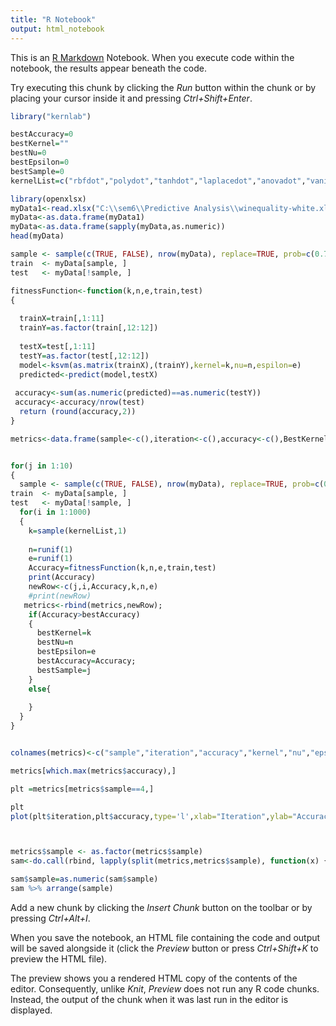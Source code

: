 ```yaml
---
title: "R Notebook"
output: html_notebook
---
```


This is an [R Markdown](http://rmarkdown.rstudio.com) Notebook. When you execute code within the notebook, the results appear beneath the code. 

Try executing this chunk by clicking the *Run* button within the chunk or by placing your cursor inside it and pressing *Ctrl+Shift+Enter*. 

```r
library("kernlab")
```


```r
bestAccuracy=0
bestKernel=""
bestNu=0
bestEpsilon=0
bestSample=0
kernelList=c("rbfdot","polydot","tanhdot","laplacedot","anovadot","vanilladot")
```
```r
library(openxlsx)
myData1<-read.xlsx("C:\\sem6\\Predictive Analysis\\winequality-white.xlsx")
myData<-as.data.frame(myData1)
myData<-as.data.frame(sapply(myData,as.numeric))
head(myData)

```
```r
sample <- sample(c(TRUE, FALSE), nrow(myData), replace=TRUE, prob=c(0.7,0.3))
train  <- myData[sample, ]
test   <- myData[!sample, ]

```


```r
fitnessFunction<-function(k,n,e,train,test)
{
  
  trainX=train[,1:11]
  trainY=as.factor(train[,12:12])
  
  testX=test[,1:11]
  testY=as.factor(test[,12:12])
  model<-ksvm(as.matrix(trainX),(trainY),kernel=k,nu=n,espilon=e)
  predicted<-predict(model,testX)
  
 accuracy<-sum(as.numeric(predicted)==as.numeric(testY))
 accuracy<-accuracy/nrow(test)
  return (round(accuracy,2))
}
```

```r
metrics<-data.frame(sample<-c(),iteration<-c(),accuracy<-c(),BestKernel<-c(),BestNu<-c(),BestEpsilon<-c())
```

```r

```


```r
for(j in 1:10)
{
  sample <- sample(c(TRUE, FALSE), nrow(myData), replace=TRUE, prob=c(0.7,0.3))
train  <- myData[sample, ]
test   <- myData[!sample, ]
  for(i in 1:1000)
  {
    k=sample(kernelList,1)
    
    n=runif(1)
    e=runif(1)
    Accuracy=fitnessFunction(k,n,e,train,test)
    print(Accuracy)
    newRow<-c(j,i,Accuracy,k,n,e)
    #print(newRow)
   metrics<-rbind(metrics,newRow);
    if(Accuracy>bestAccuracy)
    {
      bestKernel=k
      bestNu=n
      bestEpsilon=e
      bestAccuracy=Accuracy;
      bestSample=j
    }
    else{
      
    }
  }
}
```
```r
```


```r
colnames(metrics)<-c("sample","iteration","accuracy","kernel","nu","epsilon")
```
```r
metrics[which.max(metrics$accuracy),]

```
```r
plt =metrics[metrics$sample==4,]
```

```r
plt
plot(plt$iteration,plt$accuracy,type='l',xlab="Iteration",ylab="Accuracy")
```

```r

```
```r

```
```r
metrics$sample <- as.factor(metrics$sample)
sam<-do.call(rbind, lapply(split(metrics,metrics$sample), function(x) {return(x[which.max(x$accuracy),])}))
```
```r
sam$sample=as.numeric(sam$sample)
sam %>% arrange(sample)
```


Add a new chunk by clicking the *Insert Chunk* button on the toolbar or by pressing *Ctrl+Alt+I*.

When you save the notebook, an HTML file containing the code and output will be saved alongside it (click the *Preview* button or press *Ctrl+Shift+K* to preview the HTML file).

The preview shows you a rendered HTML copy of the contents of the editor. Consequently, unlike *Knit*, *Preview* does not run any R code chunks. Instead, the output of the chunk when it was last run in the editor is displayed.
